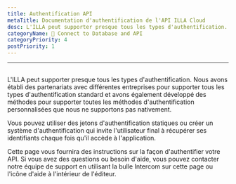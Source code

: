 ```yaml
---
title: Authentification API
metaTitle: Documentation d'authentification de l'API ILLA Cloud
desc: L'ILLA peut supporter presque tous les types d'authentification. ILLA a établi un partenariat avec diverses entreprises pour soutenir tous les types standards d'authentification et a également développé des méthodes pour soutenir toutes les méthodes d'authentification personnalisées que nous ne supportons pas nativement.
categoryName: 📲 Connect to Database and API
categoryPriority: 4
postPriority: 1
---
```


* * *

## <Heading hidden>Authentification API</Heading>

L'ILLA peut supporter presque tous les types d'authentification. Nous avons établi des partenariats avec différentes entreprises pour supporter tous les types d'authentification standard et avons également développé des méthodes pour supporter toutes les méthodes d'authentification personnalisées que nous ne supportons pas nativement.

Vous pouvez utiliser des jetons d'authentification statiques ou créer un système d'authentification qui invite l'utilisateur final à récupérer ses identifiants chaque fois qu'il accède à l'application.

Cette page vous fournira des instructions sur la façon d'authentifier votre API. Si vous avez des questions ou besoin d'aide, vous pouvez contacter notre équipe de support en utilisant la bulle Intercom sur cette page ou l'icône d'aide à l'intérieur de l'éditeur.
